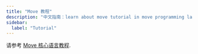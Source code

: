 ```yaml
---
title: "Move 教程"
description: "中文指南：learn about move tutorial in move programming language for aptos smart contract development."
sidebar:
  label: "Tutorial"
---
```


请参考 [Move 核心语言教程](https://github.com/aptos-labs/aptos-core/tree/main/aptos-move/move-examples/move-tutorial).
